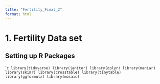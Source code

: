 ```yaml
---
title: "Fertility_Final_2"
format: html
---
```


# 1. Fertility Data set

## Setting up R Packages

```r
library(tidyverse)
library(janitor)
library(dplyr)
library(naniar)
library(skimr)
library(crosstable)
library(tinytable)
library(ggformula)
library(mosaic)
``